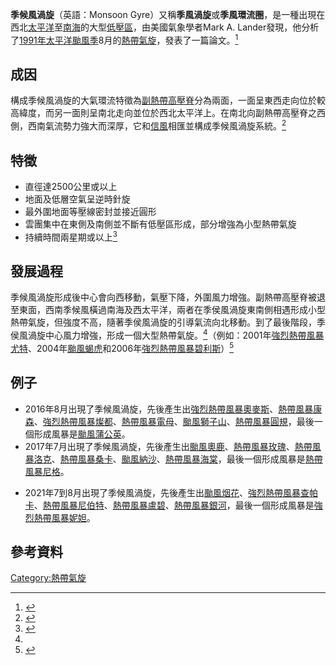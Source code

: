 '''季候風渦旋'''（英語：Monsoon Gyre）又稱'''季風渦旋'''或'''季風環流圈'''，是一種出現在西北[[太平洋|太平洋]]至[[南海|南海]]的大型[[低壓區|低壓區]]，由美國氣象學者Mark A. Lander發現，他分析了[[1991年太平洋颱風季|1991年太平洋颱風季]]8月的[[熱帶氣旋|熱帶氣旋]]，發表了一篇論文。<ref>{{Cite web |url=http://journals.ametsoc.org/doi/pdf/10.1175/1520-0434(1994)009%3C0640:DOAMGA%3E2.0.CO%3B2 |title=存档副本 |accessdate=2017-02-01 |archive-date=2017-07-01 |archive-url=https://web.archive.org/web/20170701021941/http://journals.ametsoc.org/doi/pdf/10.1175/1520-0434%281994%29009%3C0640%3ADOAMGA%3E2.0.CO%3B2 |dead-url=no }}</ref>

==成因==
構成季候風渦旋的大氣環流特徵為[[副熱帶高壓脊|副熱帶高壓脊]]分為兩面，一面呈東西走向位於較高緯度，而另一面則呈南北走向並位於西北太平洋上。在南北向副熱帶高壓脊之西側，西南氣流勢力強大而深厚，它和[[信風|信風]]相匯並構成季候風渦旋系統。<ref>{{Cite web |url=http://hkcoc.weather.com.hk/cycdict/key=qu.htm |title=存档副本 |accessdate=2017-02-01 |archive-date=2017-08-14 |archive-url=https://web.archive.org/web/20170814024352/http://hkcoc.weather.com.hk/cycdict/key=qu.htm |dead-url=no }}</ref>

==特徵==
*直徑達2500公里或以上
*地面及低層空氣呈逆時針旋
*最外圍地面等壓線密封並接近圓形
*雲團集中在東側及南側並不斷有低壓區形成，部分增強為小型熱帶氣旋
*持續時間兩星期或以上<ref name="#1">{{Cite web |url=http://www.weather.org.hk/blog/?p=1828 |title=存档副本 |accessdate=2017-02-01 |archive-date=2016-08-26 |archive-url=https://web.archive.org/web/20160826002908/http://www.weather.org.hk/blog/?p=1828 |dead-url=no }}</ref>

==發展過程==
季候風渦旋形成後中心會向西移動，氣壓下降，外圍風力增強。副熱帶高壓脊被退至東面，西南季候風橫過南海及西太平洋，兩者在季侯風渦旋東南側相遇形成小型熱帶氣旋，但強度不高，隨著季侯風渦旋的引導氣流向北移動。到了最後階段，季侯風渦旋中心風力增強，形成一個大型熱帶氣旋。<ref name="#1"/>（例如：2001年[[強烈熱帶風暴尤特_(2001年)|強烈熱帶風暴尤特]]、2004年[[颱風蝎虎_(2004年)|颱風蝎虎]]和2006年[[強烈熱帶風暴碧利斯_(2006年)|強烈熱帶風暴碧利斯]]）<ref>{{Cite web |url=http://twtybbs.com/thread-814-1-1.html |title=存档副本 |accessdate=2017-02-01 |archive-date=2016-08-21 |archive-url=https://web.archive.org/web/20160821133545/http://twtybbs.com/thread-814-1-1.html |dead-url=no }}</ref>

==例子==
*2016年8月出現了季候風渦旋，先後產生出[[強烈熱帶風暴奧麥斯_(2016年)|強烈熱帶風暴奧麥斯]]、[[熱帶風暴康森_(2016年)|熱帶風暴康森]]、[[強烈熱帶風暴燦都_(2016年)|強烈熱帶風暴燦都]]、[[熱帶風暴電母_(2016年)|熱帶風暴電母]]、[[颱風獅子山_(2016年)|颱風獅子山]]、[[熱帶風暴圓規_(2016年)|熱帶風暴圓規]]，最後一個形成風暴是[[颱風蒲公英_(2016年)|颱風蒲公英]]。
*2017年7月出現了季候風渦旋，先後產生出[[颱風奧鹿_(2017年)|颱風奧鹿]]、[[熱帶風暴玫瑰_(2017年)|熱帶風暴玫瑰]]、[[熱帶風暴洛克_(2017年)|熱帶風暴洛克]]、[[熱帶風暴桑卡_(2017年)|熱帶風暴桑卡]]、[[颱風納沙_(2017年)|颱風納沙]]、[[熱帶風暴海棠_(2017年)|熱帶風暴海棠]]，最後一個形成風暴是[[2017年熱帶風暴尼格|熱帶風暴尼格]]。

*2021年7到8月出現了季候風渦旋，先後產生出[[颱風烟花_(2021年)|颱風烟花]]、[[強烈熱帶風暴查帕卡_(2021年)|強烈熱帶風暴查帕卡]]、[[熱帶風暴尼伯特_(2021年)|熱帶風暴尼伯特]]、[[熱帶風暴盧碧_(2021年)|熱帶風暴盧碧]]、[[熱帶風暴銀河_(2021年)|熱帶風暴銀河]]，最後一個形成風暴是[[強烈熱帶風暴妮妲_(2021年)|強烈熱帶風暴妮妲]]。

==參考資料==
{{reflist}}

[[Category:熱帶氣旋|Category:熱帶氣旋]]
